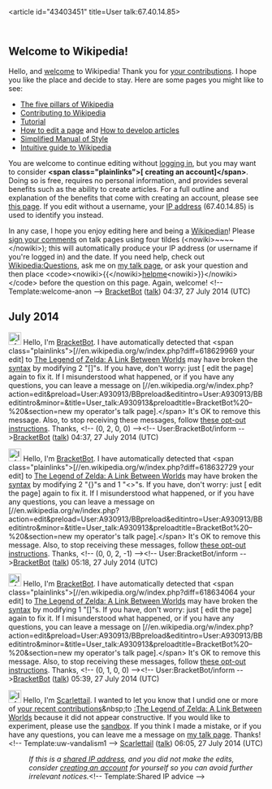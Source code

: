 <article id="43403451" title=User talk:67.40.14.85>
	<talkpage id="43403451" title="User talk:67.40.14.85">
== Welcome to Wikipedia! ==

Hello, and [[Wikipedia:Introduction|welcome]] to Wikipedia! Thank you for [[Special:Contributions/67.40.14.85|your contributions]]. I hope you like the place and decide to stay. Here are some pages you might like to see:

* [[Wikipedia:Five pillars|The five pillars of Wikipedia]]
* [[Wikipedia:Contributing to Wikipedia|Contributing to Wikipedia]]
* [[Wikipedia:Tutorial|Tutorial]]
* [[Wikipedia:How to edit a page|How to edit a page]] and [[Wikipedia:Article development|How to develop articles]]
* [[Wikipedia:Simplified Manual of Style|Simplified Manual of Style]]
* [[Help:Wikipedia: The Missing Manual/Introduction|Intuitive guide to Wikipedia]]

You are welcome to continue editing without [[Special:Userlogin|logging in]], but you may want to consider '''&lt;span class=&quot;plainlinks&quot;&gt;[{{fullurl:Special:Userlogin|type=signup&amp;campaign=anonwelcometemplate}} creating an account]&lt;/span&gt;'''. Doing so is free, requires no personal information, and provides several benefits such as the ability to create articles. For a full outline and explanation of the benefits that come with creating an account, please see [[Wikipedia:Why create an account?|this page]]. If you edit without a username, your [[IP address]] (67.40.14.85) is used to identify you instead.

In any case, I hope you enjoy editing here and being a [[Wikipedia:Wikipedians|Wikipedian]]! Please [[Wikipedia:Signatures|sign your comments]] on talk pages using four tildes (&lt;nowiki&gt;~~~~&lt;/nowiki&gt;); this will automatically produce your IP address (or username if you're logged in) and the date. If you need help, check out [[Wikipedia:Questions]], ask me on [[User talk:BracketBot|my talk page]], or ask your question and then place &lt;code&gt;&lt;nowiki&gt;{{&lt;/nowiki&gt;[[:Category:Wikipedians looking for help|helpme]]&lt;nowiki&gt;}}&lt;/nowiki&gt;&lt;/code&gt; before the question on this page. Again, welcome! &lt;!-- Template:welcome-anon --&gt; [[User:BracketBot|BracketBot]] ([[User talk:BracketBot|talk]]) 04:37, 27 July 2014 (UTC)

== July 2014 ==

[[File:Information.svg|25px|alt=|link=]] Hello, I'm [[User:BracketBot|BracketBot]]. I have automatically detected that &lt;span class=&quot;plainlinks&quot;&gt;[//en.wikipedia.org/w/index.php?diff=618629969 your edit] to [[The Legend of Zelda: A Link Between Worlds]] may have broken the [[syntax]] by modifying 2 &quot;[]&quot;s. If you have, don't worry: just [{{fullurl:The Legend of Zelda: A Link Between Worlds|action=edit&amp;minor=minor&amp;summary=Fixing+typo+raised+by+%5B%5BUser%3ABracketBot%7CBracketBot%5D%5D}} edit the page] again to fix it. If I misunderstood what happened, or if you have any questions, you can leave a message on [//en.wikipedia.org/w/index.php?action=edit&amp;preload=User:A930913/BBpreload&amp;editintro=User:A930913/BBeditintro&amp;minor=&amp;title=User_talk:A930913&amp;preloadtitle=BracketBot%20–%20{{subst&lt;/noinclude&gt;:REVISIONUSER}}&amp;section=new my operator's talk page].&lt;/span&gt;
{{{!}} class=&quot;navbox collapsible collapsed&quot; style=&quot;text-align: left; border: 1px solid silver; margin-top: 0.2em;&quot; {{!}}-
! style=&quot;background-color: #FAA;&quot; {{!}} &lt;div style=&quot;font-size:112%;&quot;&gt;List of unpaired brackets remaining on the page&lt;span style=&quot;font-size:88%;margin-left:3em;&quot;&gt;(Click show &lt;span style=&quot;font-size:130%;&quot;&gt;⇨&lt;/span&gt;)&lt;/span&gt;&lt;/div&gt;    
{{!}}-
{{!}} style=&quot;border: solid 1px silver; padding: 8px; background-color: white; &quot; {{!}} &lt;div style=&quot;font-size:112%;&quot;&gt;
*&lt;nowiki&gt;the    one part stayed with the  family, and a third part took its rightful place in the heart of &lt;/nowiki&gt;{{red|'''&amp;#91;'''}}&lt;nowiki&gt;[Link (The Legend of Zelda)|]&lt;/nowiki&gt;
*&lt;nowiki&gt;Link, who is the apprentice of a blacksmith, goes to deliver a sword to a captain at &lt;/nowiki&gt;{{red|'''&amp;#91;'''}}&lt;nowiki&gt;[Hy], only to encounter a mysterious figure named Yuga, who transforms a sage, Seres, into a&lt;/nowiki&gt;
*&lt;nowiki&gt;&lt;/nowiki&gt;{{red|'''&amp;#123;'''}}&lt;nowiki&gt;{Video game view|&lt;/nowiki&gt;
&lt;/div&gt;
{{!}}}
It's OK to remove this message. Also, to stop receiving these messages, follow [[User:BracketBot#Opting out|these opt-out instructions]]. Thanks, &lt;!-- (0, 2, 0, 0) --&gt;&lt;!-- User:BracketBot/inform --&gt;[[User:BracketBot|BracketBot]] ([[User talk:BracketBot|talk]]) 04:37, 27 July 2014 (UTC)

[[File:Information.svg|25px|alt=|link=]] Hello, I'm [[User:BracketBot|BracketBot]]. I have automatically detected that &lt;span class=&quot;plainlinks&quot;&gt;[//en.wikipedia.org/w/index.php?diff=618632729 your edit] to [[The Legend of Zelda: A Link Between Worlds]] may have broken the [[syntax]] by modifying 2 &quot;{}&quot;s and  1 &quot;&lt;&gt;&quot;s. If you have, don't worry: just [{{fullurl:The Legend of Zelda: A Link Between Worlds|action=edit&amp;minor=minor&amp;summary=Fixing+typo+raised+by+%5B%5BUser%3ABracketBot%7CBracketBot%5D%5D}} edit the page] again to fix it. If I misunderstood what happened, or if you have any questions, you can leave a message on [//en.wikipedia.org/w/index.php?action=edit&amp;preload=User:A930913/BBpreload&amp;editintro=User:A930913/BBeditintro&amp;minor=&amp;title=User_talk:A930913&amp;preloadtitle=BracketBot%20–%20{{subst&lt;/noinclude&gt;:REVISIONUSER}}&amp;section=new my operator's talk page].&lt;/span&gt;
{{{!}} class=&quot;navbox collapsible collapsed&quot; style=&quot;text-align: left; border: 1px solid silver; margin-top: 0.2em;&quot; {{!}}-
! style=&quot;background-color: #FAA;&quot; {{!}} &lt;div style=&quot;font-size:112%;&quot;&gt;List of unpaired brackets remaining on the page&lt;span style=&quot;font-size:88%;margin-left:3em;&quot;&gt;(Click show &lt;span style=&quot;font-size:130%;&quot;&gt;⇨&lt;/span&gt;)&lt;/span&gt;&lt;/div&gt;    
{{!}}-
{{!}} style=&quot;border: solid 1px silver; padding: 8px; background-color: white; &quot; {{!}} &lt;div style=&quot;font-size:112%;&quot;&gt;
*&lt;nowiki&gt;plc|date=April 17, 2013|access    April 25, 2013}} puzzle&lt;/nowiki&gt;{{red|'''&amp;#62;&amp;#123;&amp;#123;'''}}&lt;nowiki&gt;cite | NAME Family||url=http://m.nbcnews.com/technology/ingame/long-last-nintendo-3ds-getting-link-&lt;/nowiki&gt;
*&lt;nowiki&gt;the    one part stayed with the  family, and a third part took its rightful place in the heart of &lt;/nowiki&gt;{{red|'''&amp;#91;'''}}&lt;nowiki&gt;[Link (The Legend of Zelda)|]&lt;/nowiki&gt;
*&lt;nowiki&gt;Link, who is the apprentice of a blacksmith, goes to deliver a sword to a captain at &lt;/nowiki&gt;{{red|'''&amp;#91;'''}}&lt;nowiki&gt;[Hy], only to encounter a mysterious figure named Yuga, who transforms a sage, Seres, into a&lt;/nowiki&gt;
*&lt;nowiki&gt;&lt;/nowiki&gt;{{red|'''&amp;#123;'''}}&lt;nowiki&gt;{Video game view|&lt;/nowiki&gt;
&lt;/div&gt;
{{!}}}
It's OK to remove this message. Also, to stop receiving these messages, follow [[User:BracketBot#Opting out|these opt-out instructions]]. Thanks, &lt;!-- (0, 0, 2, -1) --&gt;&lt;!-- User:BracketBot/inform --&gt;[[User:BracketBot|BracketBot]] ([[User talk:BracketBot|talk]]) 05:18, 27 July 2014 (UTC)

[[File:Information.svg|25px|alt=|link=]] Hello, I'm [[User:BracketBot|BracketBot]]. I have automatically detected that &lt;span class=&quot;plainlinks&quot;&gt;[//en.wikipedia.org/w/index.php?diff=618634064 your edit] to [[The Legend of Zelda: A Link Between Worlds]] may have broken the [[syntax]] by modifying 1 &quot;[]&quot;s. If you have, don't worry: just [{{fullurl:The Legend of Zelda: A Link Between Worlds|action=edit&amp;minor=minor&amp;summary=Fixing+typo+raised+by+%5B%5BUser%3ABracketBot%7CBracketBot%5D%5D}} edit the page] again to fix it. If I misunderstood what happened, or if you have any questions, you can leave a message on [//en.wikipedia.org/w/index.php?action=edit&amp;preload=User:A930913/BBpreload&amp;editintro=User:A930913/BBeditintro&amp;minor=&amp;title=User_talk:A930913&amp;preloadtitle=BracketBot%20–%20{{subst&lt;/noinclude&gt;:REVISIONUSER}}&amp;section=new my operator's talk page].&lt;/span&gt;
{{{!}} class=&quot;navbox collapsible collapsed&quot; style=&quot;text-align: left; border: 1px solid silver; margin-top: 0.2em;&quot; {{!}}-
! style=&quot;background-color: #FAA;&quot; {{!}} &lt;div style=&quot;font-size:112%;&quot;&gt;List of unpaired brackets remaining on the page&lt;span style=&quot;font-size:88%;margin-left:3em;&quot;&gt;(Click show &lt;span style=&quot;font-size:130%;&quot;&gt;⇨&lt;/span&gt;)&lt;/span&gt;&lt;/div&gt;    
{{!}}-
{{!}} style=&quot;border: solid 1px silver; padding: 8px; background-color: white; &quot; {{!}} &lt;div style=&quot;font-size:112%;&quot;&gt;
*&lt;nowiki&gt;plc|date=April 17, 2013|access    April 25, 2013}} puzzle&lt;/nowiki&gt;{{red|'''&amp;#62;&amp;#123;&amp;#123;'''}}&lt;nowiki&gt;cite | NAME Family||url=http://m.nbcnews.com/technology/ingame/long-last-nintendo-3ds-getting-link-&lt;/nowiki&gt;
*&lt;nowiki&gt;&quot; timeline]] since the split that  following the  of ''&lt;/nowiki&gt;{{red|'''&amp;#91;'''}}&lt;nowiki&gt;[The Legend of Zelda:  and give to data transfer  Washington[The Legend of Zelda ()|The Legend of&lt;/nowiki&gt;
*&lt;nowiki&gt;the    one part stayed with the  family, and a third part took its rightful place in the heart of &lt;/nowiki&gt;{{red|'''&amp;#91;'''}}&lt;nowiki&gt;[Link (The Legend of Zelda)|]&lt;/nowiki&gt;
*&lt;nowiki&gt;Link, who is the apprentice of a blacksmith, goes to deliver a sword to a captain at &lt;/nowiki&gt;{{red|'''&amp;#91;'''}}&lt;nowiki&gt;[Hy], only to encounter a mysterious figure named Yuga, who transforms a sage, Seres, into a&lt;/nowiki&gt;
*&lt;nowiki&gt;&lt;/nowiki&gt;{{red|'''&amp;#123;'''}}&lt;nowiki&gt;{Video game view|&lt;/nowiki&gt;
&lt;/div&gt;
{{!}}}
It's OK to remove this message. Also, to stop receiving these messages, follow [[User:BracketBot#Opting out|these opt-out instructions]]. Thanks, &lt;!-- (0, 1, 0, 0) --&gt;&lt;!-- User:BracketBot/inform --&gt;[[User:BracketBot|BracketBot]] ([[User talk:BracketBot|talk]]) 05:39, 27 July 2014 (UTC)

[[File:Information.svg|25px|alt=Information icon]] Hello, I'm [[User:Scarlettail|Scarlettail]]. I wanted to let you know that I undid one or more of [[Special:Contributions/67.40.14.85|your recent contributions]]&amp;nbsp;to [[:The Legend of Zelda: A Link Between Worlds]] because it did not appear constructive. If you would like to experiment, please use the [[WP:sandbox|sandbox]]. If you think I made a mistake, or if you have any questions, you can leave me a message on [[User_talk:Scarlettail|my talk page]]. Thanks!&lt;!-- Template:uw-vandalism1 --&gt; [[User:Scarlettail|Scarlettail]] ([[User talk:Scarlettail|talk]]) 06:05, 27 July 2014 (UTC)
:''If this is a [[Network address translation|shared IP address]], and you did not make the edits, consider [[Wikipedia:Why create an account?|creating an account]] for yourself so you can avoid further irrelevant notices.''&lt;!-- Template:Shared IP advice --&gt;
	</talkpage>
</article>